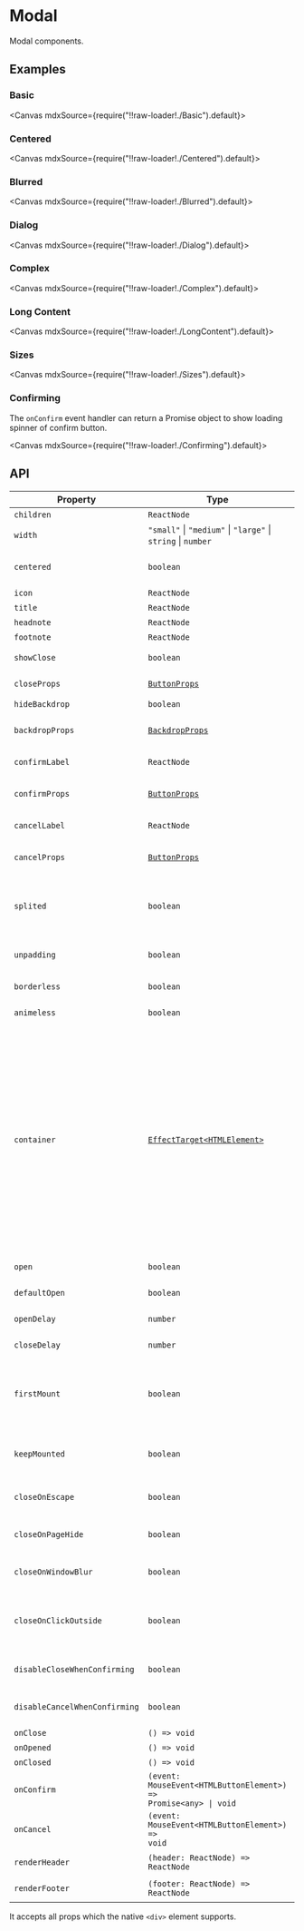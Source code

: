
<Meta title="Overlays/Modal" />

# Modal

Modal components.

## Examples

### Basic

<Canvas mdxSource={require("!!raw-loader!./Basic").default}>
  <Story id="examples-modal--basic" />
</Canvas>

### Centered

<Canvas mdxSource={require("!!raw-loader!./Centered").default}>
  <Story id="examples-modal--centered" />
</Canvas>

### Blurred

<Canvas mdxSource={require("!!raw-loader!./Blurred").default}>
  <Story id="examples-modal--blurred" />
</Canvas>

### Dialog

<Canvas mdxSource={require("!!raw-loader!./Dialog").default}>
  <Story id="examples-modal--dialog" />
</Canvas>

### Complex

<Canvas mdxSource={require("!!raw-loader!./Complex").default}>
  <Story id="examples-modal--complex" />
</Canvas>

### Long Content

<Canvas mdxSource={require("!!raw-loader!./LongContent").default}>
  <Story id="examples-modal--long-content" />
</Canvas>

### Sizes

<Canvas mdxSource={require("!!raw-loader!./Sizes").default}>
  <Story id="examples-modal--sizes" />
</Canvas>

### Confirming

The `onConfirm` event handler can return a Promise object to show loading spinner of confirm button.

<Canvas mdxSource={require("!!raw-loader!./Confirming").default}>
  <Story id="examples-modal--confirming" />
</Canvas>

## API

| Property                      | Type                                                                                        | Description                                                                                                                                                                                                                                                                                          |
| ----------------------------- | ------------------------------------------------------------------------------------------- | ---------------------------------------------------------------------------------------------------------------------------------------------------------------------------------------------------------------------------------------------------------------------------------------------------- |
| `children`                    | `ReactNode`                                                                                 | Content                                                                                                                                                                                                                                                                                              |
| `width`                       | `"small"` \| `"medium"` \| `"large"` \| `string` \| `number`                                | Width                                                                                                                                                                                                                                                                                                |
| `centered`                    | `boolean`                                                                                   | Display modal in the middle of the screen                                                                                                                                                                                                                                                            |
| `icon`                        | `ReactNode`                                                                                 | Header icon                                                                                                                                                                                                                                                                                          |
| `title`                       | `ReactNode`                                                                                 | Header title                                                                                                                                                                                                                                                                                         |
| `headnote`                    | `ReactNode`                                                                                 | Header note                                                                                                                                                                                                                                                                                          |
| `footnote`                    | `ReactNode`                                                                                 | Footer note                                                                                                                                                                                                                                                                                          |
| `showClose`                   | `boolean`                                                                                   | Show close button                                                                                                                                                                                                                                                                                    |
| `closeProps`                  | [`ButtonProps`](?path=/story/generics-button--page#api)                                     | Custom close button props                                                                                                                                                                                                                                                                            |
| `hideBackdrop`                | `boolean`                                                                                   | Hide backdrop                                                                                                                                                                                                                                                                                        |
| `backdropProps`               | [`BackdropProps`](?path=/story/overlays-backdrop--page#api)                                 | Custom backdrop props                                                                                                                                                                                                                                                                                |
| `confirmLabel`                | `ReactNode`                                                                                 | Confirm button label                                                                                                                                                                                                                                                                                 |
| `confirmProps`                | [`ButtonProps`](?path=/story/generics-button--page#api)                                     | Custom confirm button props                                                                                                                                                                                                                                                                          |
| `cancelLabel`                 | `ReactNode`                                                                                 | Cancel button label                                                                                                                                                                                                                                                                                  |
| `cancelProps`                 | [`ButtonProps`](?path=/story/generics-button--page#api)                                     | Custom cancel button props                                                                                                                                                                                                                                                                           |
| `splited`                     | `boolean`                                                                                   | Split header and footer by border and background color                                                                                                                                                                                                                                               |
| `unpadding`                   | `boolean`                                                                                   | Remove content padding                                                                                                                                                                                                                                                                               |
| `borderless`                  | `boolean`                                                                                   | Remove borders                                                                                                                                                                                                                                                                                       |
| `animeless`                   | `boolean`                                                                                   | Disable animation                                                                                                                                                                                                                                                                                    |
| `container`                   | [`EffectTarget<HTMLElement>`](https://lilibraries.github.io/utils/types#effecttarget-react) | The DOM node where the Modal should be rendered. It can be `null`, `undefined`, a DOM element, a function returns a DOM element or a ref object refrences a DOM element. Default is `document.body`. This prop can be configured by [`Portal.Config`](?path=/story/others-portal--page#portalconfig) |
| `open`                        | `boolean`                                                                                   | Controlled open                                                                                                                                                                                                                                                                                      |
| `defaultOpen`                 | `boolean`                                                                                   | Uncontrolled open                                                                                                                                                                                                                                                                                    |
| `openDelay`                   | `number`                                                                                    | Open delay, in milliseconds                                                                                                                                                                                                                                                                          |
| `closeDelay`                  | `number`                                                                                    | Close delay, in milliseconds                                                                                                                                                                                                                                                                         |
| `firstMount`                  | `boolean`                                                                                   | Mount on first time, no matter whether the component is opened                                                                                                                                                                                                                                       |
| `keepMounted`                 | `boolean`                                                                                   | Keep mounted after the component is closed                                                                                                                                                                                                                                                           |
| `closeOnEscape`               | `boolean`                                                                                   | Close when pressing the <kbd>ESC</kbd> key                                                                                                                                                                                                                                                           |
| `closeOnPageHide`             | `boolean`                                                                                   | Close when the page is hidden                                                                                                                                                                                                                                                                        |
| `closeOnWindowBlur`           | `boolean`                                                                                   | Close when the `window` loses focus                                                                                                                                                                                                                                                                  |
| `closeOnClickOutside`         | `boolean`                                                                                   | Close when clicking outside the modal layer, default is `true`                                                                                                                                                                                                                                       |
| `disableCloseWhenConfirming`  | `boolean`                                                                                   | Disable close event when confirming                                                                                                                                                                                                                                                                  |
| `disableCancelWhenConfirming` | `boolean`                                                                                   | Disable cancel button when confirming                                                                                                                                                                                                                                                                |
| `onClose`                     | `() => void`                                                                                | Close event                                                                                                                                                                                                                                                                                          |
| `onOpened`                    | `() => void`                                                                                | Opened event                                                                                                                                                                                                                                                                                         |
| `onClosed`                    | `() => void`                                                                                | Closed event                                                                                                                                                                                                                                                                                         |
| `onConfirm`                   | <code>(event: MouseEvent<HTMLButtonElement\>) => Promise<any\> \| void</code>               | Confirm event                                                                                                                                                                                                                                                                                        |
| `onCancel`                    | <code>(event: MouseEvent<HTMLButtonElement\>) => void</code>                                | Cancel event                                                                                                                                                                                                                                                                                         |
| `renderHeader`                | `(header: ReactNode) => ReactNode`                                                          | Custom header render                                                                                                                                                                                                                                                                                 |
| `renderFooter`                | `(footer: ReactNode) => ReactNode`                                                          | Custom footer render                                                                                                                                                                                                                                                                                 |

It accepts all props which the native `<div>` element supports.

